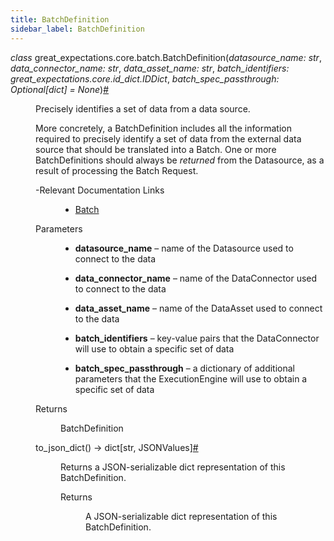 ```yaml
---
title: BatchDefinition
sidebar_label: BatchDefinition
---
```



<section class="sphinx-api-doc" id="batchdefinition">

<dl class="py class">
<dt class="sig sig-object py" id="great_expectations.core.batch.BatchDefinition">
<em class="property"><span class="pre">class</span><span class="w"> </span></em><span class="sig-prename descclassname"><span class="pre">great_expectations.core.batch.</span></span><span class="sig-name descname"><span class="pre">BatchDefinition</span></span><span class="sig-paren">(</span><em class="sig-param"><span class="n"><span class="pre">datasource_name</span></span><span class="p"><span class="pre">:</span></span><span class="w"> </span><span class="n"><span class="pre">str</span></span></em>, <em class="sig-param"><span class="n"><span class="pre">data_connector_name</span></span><span class="p"><span class="pre">:</span></span><span class="w"> </span><span class="n"><span class="pre">str</span></span></em>, <em class="sig-param"><span class="n"><span class="pre">data_asset_name</span></span><span class="p"><span class="pre">:</span></span><span class="w"> </span><span class="n"><span class="pre">str</span></span></em>, <em class="sig-param"><span class="n"><span class="pre">batch_identifiers</span></span><span class="p"><span class="pre">:</span></span><span class="w"> </span><span class="n"><span class="pre">great_expectations.core.id_dict.IDDict</span></span></em>, <em class="sig-param"><span class="n"><span class="pre">batch_spec_passthrough</span></span><span class="p"><span class="pre">:</span></span><span class="w"> </span><span class="n"><span class="pre">Optional</span><span class="p"><span class="pre">[</span></span><span class="pre">dict</span><span class="p"><span class="pre">]</span></span></span><span class="w"> </span><span class="o"><span class="pre">=</span></span><span class="w"> </span><span class="default_value"><span class="pre">None</span></span></em><span class="sig-paren">)</span><a class="headerlink" href="#great_expectations.core.batch.BatchDefinition" title="Permalink to this definition">#</a></dt>

<dd>
<p>Precisely identifies a set of data from a data source.</p>
<p>More concretely, a BatchDefinition includes all the information required to precisely
identify a set of data from the external data source that should be
translated into a Batch. One or more BatchDefinitions should always be
<em>returned</em> from the Datasource, as a result of processing the Batch Request.</p>
<dl class="simple">
<dt>-Relevant Documentation Links</dt>
<dd><ul class="simple">
<li><p><a class="reference external" href="https://docs.greatexpectations.io/docs/terms/batch/#batches-and-batch-requests-design-motivation">Batch</a></p></li>
</ul>
</dd>
</dl>
<dl class="field-list simple">
<dt class="field-odd">Parameters</dt>
<dd class="field-odd"><ul class="simple">
<li><p><strong>datasource_name</strong> – name of the Datasource used to connect to the data</p></li>
<li><p><strong>data_connector_name</strong> – name of the DataConnector used to connect to the data</p></li>
<li><p><strong>data_asset_name</strong> – name of the DataAsset used to connect to the data</p></li>
<li><p><strong>batch_identifiers</strong> – key-value pairs that the DataConnector
will use to obtain a specific set of data</p></li>
<li><p><strong>batch_spec_passthrough</strong> – a dictionary of additional parameters that
the ExecutionEngine will use to obtain a specific set of data</p></li>
</ul>
</dd>
<dt class="field-even">Returns</dt>
<dd class="field-even"><p>BatchDefinition</p>
</dd>
</dl>
<dl class="py method">
<dt class="sig sig-object py" id="great_expectations.core.batch.BatchDefinition.to_json_dict">
<span class="sig-name descname"><span class="pre">to_json_dict</span></span><span class="sig-paren">(</span><span class="sig-paren">)</span> <span class="sig-return"><span class="sig-return-icon">→</span> <span class="sig-return-typehint"><span class="pre">dict</span><span class="p"><span class="pre">[</span></span><span class="pre">str</span><span class="p"><span class="pre">,</span></span><span class="w"> </span><span class="pre">JSONValues</span><span class="p"><span class="pre">]</span></span></span></span><a class="headerlink" href="#great_expectations.core.batch.BatchDefinition.to_json_dict" title="Permalink to this definition">#</a></dt>

<dd>
<p>Returns a JSON-serializable dict representation of this BatchDefinition.</p>
<dl class="field-list simple">
<dt class="field-odd">Returns</dt>

<dd class="field-odd"><p>A JSON-serializable dict representation of this BatchDefinition.</p>
</dd>
</dl>
</dd></dl>
</dd></dl>
</section>